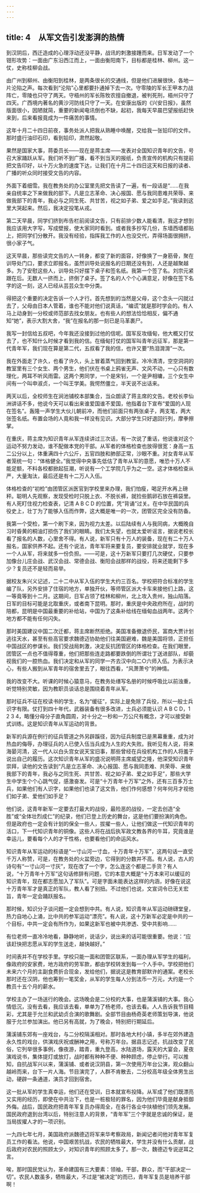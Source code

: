```yaml
---
---
---
```

title: 4　从军文告引发澎湃的热情
---

到汉阴后，西迁造成的心理浮动还没平静，战讯的刺激接踵而来。日军发动了一个钳形攻势：一面由广东沿西江而上，一面由衡阳南下，目标都是桂林、柳州。这一仗，史称桂柳会战。

由广州到柳州、由衡阳到桂林，是两条很长的交通线，但是他们进展很快，各地一片沦陷之声。每次看到“沦陷”心里都要扑通掉下去一次。守零陵的军长王甲本力战阵亡，零陵也只守了两天。守梧州的军长陈牧农擅自撤退，被判死刑，梧州只守了四天。广西境内著名的黄沙河防线只守了一天。在安康出版的《兴安日报》，虽然版面很小，因陋就简，重要的新闻电讯倒也不缺，起初，我每天早晨巴望报纸赶快来到，后来看报竟成为一件痛苦的事情。

这年十月二十四日前夜，事务处派人把我从熟睡中唤醒，交给我一张铅印的文件。那时盛行油印石印，看到铅印，肃然起敬。

果然是国家大事，蒋委员长——现在是蒋主席——发表对全国知识青年的文告，号召大家踊跃从军。我们听不到广播，看不到当天的报纸，负责宣传的机构只有提前把文告印好，以十万火急的速度下达，让我们在十月二十四日这天和日报的读者、广播的听众同时接受文告的内容。

外面下着细雪。我在教务处的办公室里先把文告读了一遍，有一段话是“……在我亲自统率之下来做我的部下。凡是立志革命、决心报国、愿与我同患难共荣辱、来做我部下的青年，我必与之同生死、共甘苦，视之如子弟、爱之如手足。”我读到这里大哭起来。然后，我决定投笔从戎。

第二天早晨，同学们挤到布告栏前阅读文告，只有前排少数人能看清，我这才想到我应该用大字写，写成壁报，使大家同时看到。或者我多抄写几份，东墙西墙都贴上，把同学们分散开。我没有经验，指挥我工作的人也没交代，弄得场面很拥挤，很小家子气。

这天早晨，那些读完文告的人一转身，都变了新的面容，好像换了一身筋骨，聚在训导处门口，要求立即报名，虽然训导处说报名的日期还没有到，人还是越聚越多。为了安慰这些人，训导处只好摆下桌子和签名纸。我第一个签了名。刘宗元紧跟在后。无数人一挤而上，挤倒了桌子。签了名的人个个心满意足，好像在签下名字的这一刻，这人已经从芸芸众生中分类。

得把这个重要的决定告诉一个人才行。首先想到的当然是父母，这个念头一闪就过去了，父母由日本人管着，谁也不能对他们说真话，“编谎”就是那时学会的。有人马上动身到一分校或师范部去找女朋友。也有些人的想法恰恰相反，偏不通知“她”，表示大割大舍，“我”在报名的那一刻已是马革裹尸。

我写一封信给五叔吧，今年我还没接到过他的信呢。国军反攻缅甸，他大概又打仗去了，也不知什么时候才看到我的信。在缅甸打仗的国军叫青年远征军，那是第一代青年军，我们现在算是第二代，五叔看了我的信，也许又要“热泪潸潸”一次。

我在外面走了许久，也看了许久，头上冒着蒸气回到教室。冷冷清清，空空洞洞的教室里有三个女生、两个男生，他们伏在书桌上鸦雀无声、文风不动，一心只有数理化，两耳不听风雨雷。这两个男同学，一个是宋钊，一个是尹相墉，三个女生中间有一个叫申淑贞，一个叫王学美。我愕然僵立，半天说不出话来。

两天以后，全校师生在涧池铺校本部集合，当众朗读了蒋主席的文告。老校长李仙洲讲话不多，他说今天可以看出来谁爱国谁不爱国，他指着台下宣布“爱国的人现在签名”。轰隆一声学生大伙儿朝前冲，而他们前面只有两张桌子，两支笔，两大张签名纸。布置会场的人竟和我一样没有见识。大部分学生只好退回行列，摩拳擦掌。

在重庆，蒋主席为知识青年从军连续讲过三次话，有一次说了重话，他说谁对这个运动不努力发动，谁不配做本党的干部。从军者的体格检查也放得很宽：身高一五二公分以上，体重满四十六公斤，五官四肢和肺部正常，沙眼不重。对女青年从军者笼统一句：“体格健全。”我觉得中央事先低估了青年从军的意愿，唯恐十万人不能足额，不料各校都掀起狂潮，听说有一个工学院几乎为之一空。这才体格检查从严，大量淘汰，最后还是有十二万人入伍。

体格检查的“初检”由团管区派医官到学校里来办理，我们怕瘦，喝足开水再上磅秤。聪明人先观察，发现受检时只脱上衣、不脱长裤，就捡些鹅卵石放在裤袋里。有人死盯住视力检查表，记清 A B C D 的位置，凭“背诵”过关。在中华民国的兵役史上，壮丁为了能够入伍而作弊，这大概是唯一的一次，团管区完全没有防备。

我第一个受检，第一个刷下来，因为视力太差。以后陆续有人与我同病，大概晚自习时昏黄的桐油灯损伤了我们的眼睛。我们太失望，也就太爱听谣言，据说老校长看了报名的人数，心里舍不得。有人说，新军只有十万人的装备，现在有二十万人报名，国家供养不起。还有个说法，青年军将来要复员，要安排就业就学，现在多一个人从军，将来就多一份负担。——可是，这十万新军只要打几次硬仗，只要参加像台儿庄会战、武汉会战、常德会战、衡阳会战那样的战役，将来还能剩下多少？复员还不是轻而易举。

据校友朱兴义记述，二十二中从军入伍的学生大约三百名。学校把符合标准的学生编了队，另外安排了住宿的地方，单独开伙，等师管区派大卡车来接他们上路，这一等竟等到十二月。这期间，日军占领了桂林和柳州，北上攻入贵州，独山陷落。日军的目标可能是北取重庆，或者南下昆明。那时，重庆是中央政府所在，战时的陪都，昆明是中国最重要的补给站，中国为了这条补给线在缅甸血战两年。这两个地方都不能有任何闪失。

那时美国建议中国二次迁都，蒋主席断然拒绝。美国准备撤退侨民，富商大贾计划逃往天水，甚至有些高官要求魏德迈协助他们往美国避难，魏是美国将领，正担任中国战区的参谋长。我们受战局刺激，决定反抗团管区的体格检查。在我们眼里，团管区一点也不值得尊重，他们把那些连走路都要跌倒的所谓壮丁送进部队，却藐视我们的一腔热血。我们决定和从军的同学一齐去汉中向二○六师入伍。为表示决心，有些人搬到从军青年的宿舍里去了，眼往西看，“风萧萧兮”的神情。

我的改变不大。听课的时候心猿意马，在教务处缮写名册的时候呼吸比以前浊重，听觉特别灵敏，因为教职员谈话总是围绕着青年从军。

那时征兵不征在校读书的学生，名为“缓征”，实际上是免除了兵役，所以一般士兵识字有限。仗打到四十年代，武器装备有很多改进，士兵必须能认识 A B C D，1 2 3 4，略懂分母分子直角圆周，对十分之一秒和一万公尺有概念，才可以接受新式训练。这是知识青年从军运动的背景。

新军的兵源在例行的征兵管道之外另辟蹊径，因为征兵制度已是黑幕重重，成为对热血的侮辱，办理征兵的人已使入伍当兵成为人生的大失败。我听见有人说，将来海晏河清，这一代人以白头宫女说天宝旧事，那些曾经在兵役机构工作的人将羞于说出自己的履历。这次知识青年从军的盛况说明蒋主席威望之隆，他深受知识青年崇拜，读他的文告读到“凡是立志革命、决心报国、愿与我同患难、共荣辱、来做我部下的青年，我必与之同生死、共甘苦、视之如子弟、爱之如手足”，那些大学生中学生个个心跳气促，感激奋发。可是“十万青年十万军”之外，还有三百多万士兵，如果他们有人识字，如果他们也读了这文告，他们作何感想？何年何月才视他们如子弟、爱他们如手足？

他们说，这青年新军一定要去打最大的战役，最险恶的战役，一定去创造“全胜”或“全体壮烈成仁”的纪录，他们已登上历史的舞台，这是他们要扮演的角色。但是政府也一定会有计划的保全一些人，拔擢一些人，让他们做这一代知识青年的活口，下一代知识青年的铜像。这些人将在战后执军政文教各界的牛耳，究竟谁是幸运儿，要看每个人的才干性格，也要看他们的命运风水。

知识青年从军运动的标语是“一寸山河一寸血，十万青年十万军”，这两句话一直受千万人称赞，可是，在教务处的火盆旁边，它得到的分数并不高。有人说，古人的诗句有“一寸山河一寸灰”，现在改了一个字，怎么连这个都是二手货？有人说，“十万青年十万军”这句话修辞有问题，它的本意大概是“十万本来可以缓征的知识青年，现在都志愿加入了军队”。可是字面未能表达这样的内涵，好像在说这十万青年军才是真正的军队，教人看了别扭。不过他们也说，文宣词令已无关宏旨，青年一定会踊跃报名。

那时候，知识分子谈问题一定会想到中共。有人说，知识青年从军运动磅礴堂皇，热力自地心上涌，比中共的参军运动“漂亮”。有人说，这十万新军必定是中共的一个目标，中共一定会有所作为，如果这新军也被中共渗透、受中共影响……

有位老师一直冷冷地看，静静地听，说话少，说出来的话可能很重要。他说：“应该赶快把志愿从军的学生送走，越快越好。”

时间表并不在学校手里。学校只能一面和团管区联系，一面办理从军学生的福利，像政府的安家费，地方政府的劳军款，都由学校转发到每一个人手中。学校把他们未来六个月的主副食费折合现金，发给他们，据说这是教育部默许的通案。老校长那时还在汉阴，他也筹到一笔奖金，从军的学生每人分到法币一万元，大约是一个教员十五个月的薪水。

学校主办了一场送行的晚会。这场晚会是二分校的大事，也是蒲溪铺的大事。我心情低沉，没有去看，我应该去看，单单为了杨老师，也该去看。人人告诉我节目精彩，尤其是于允兰和武幼贞合演的歌舞剧。全部节目由杨奇英老师策划导演，他说服于允兰参加演出。他已另有高就，为了晚会，特别把行期延后。

蒲溪铺东郊有一座戏台，与二分校隔溪相对。那时各地大村小镇，多半在郊外建造永久性的戏台，供演戏庆祝或酬神之用，号称万年台。据县志记述，抗战改变了民俗，它列举很多事例，像夜游，踏青，重九登高，水陆道场，露天的大宴会，夏夜演戏说书，集体提灯或放灯，战时都有种种不便、种种顾虑，停止举行。可以推知，自抗战军兴以来，蒲溪铺、或者说汉阴县，第一次使用万年台公演，观众翻山越岭而来，台下一片人海。节目演完了，人群不肯散去，二分校高年级全体男生出动，硬辟一条通道，演员才回到宿舍。

这一批从军的学生真幸运，他们还在受训，日本就宣布投降。从军成了他们既漂亮又实用的经历，即使在中共治下，也是一桩极轻的罪名，因为他们毕竟是献身抵御外侮。战后，国民政府把青年军复员办得周全，在各行各业中扶植他们领先发展。国民政府退到台湾以后，特别注意人的背景，“青年军”三个字就是忠诚的保证，是当局拔擢人才的一项识别。

一九四七年七月，美国政府派魏德迈将军来华考察政局，新闻记者问他对青年军复员工作的看法。他说，中国艰苦抗战，农民的牺牲最大，学生并没有什么贡献，战后政府对农民的照顾太少，对知识青年的照顾太多了。那一次，魏德迈专说逆耳之言。

唉，那时国民党认为，革命建国有三大要素：领袖，干部，群众，而“干部决定一切”。农民人数虽多，牺牲最大，不过是“被决定”的而已，青年军复员是培养干部啊！